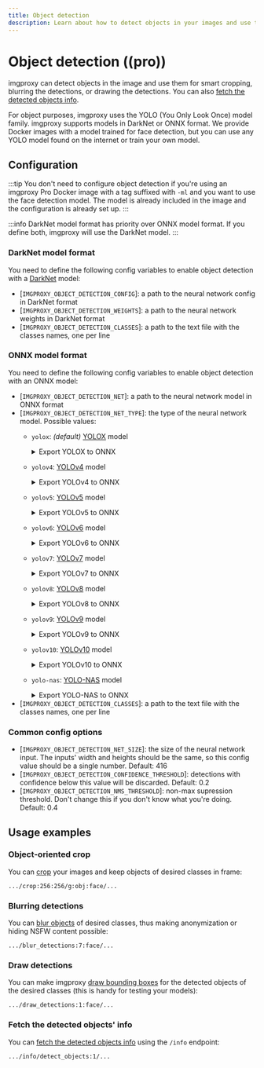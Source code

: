 ```yaml
---
title: Object detection
description: Learn about how to detect objects in your images and use them with imgproxy
---
```


# Object detection ((pro))

imgproxy can detect objects in the image and use them for smart cropping, blurring the detections, or drawing the detections. You can also [fetch the detected objects info](../usage/getting_info.mdx#detect-objects).

For object purposes, imgproxy uses the YOLO (You Only Look Once) model family. imgproxy supports models in DarkNet or ONNX format. We provide Docker images with a model trained for face detection, but you can use any YOLO model found on the internet or train your own model.

## Configuration

:::tip
You don't need to configure object detection if you're using an imgproxy Pro Docker image with a tag suffixed with `-ml` and you want to use the face detection model. The model is already included in the image and the configuration is already set up.
:::

:::info
DarkNet model format has priority over ONNX model format. If you define both, imgproxy will use the DarkNet model.
:::

### DarkNet model format

You need to define the following config variables to enable object detection with a [DarkNet](https://github.com/AlexeyAB/darknet) model:

* [`IMGPROXY_OBJECT_DETECTION_CONFIG`]: a path to the neural network config in DarkNet format
* [`IMGPROXY_OBJECT_DETECTION_WEIGHTS`]: a path to the neural network weights in DarkNet format
* [`IMGPROXY_OBJECT_DETECTION_CLASSES`]: a path to the text file with the classes names, one per line

### ONNX model format

You need to define the following config variables to enable object detection with an ONNX model:

* [`IMGPROXY_OBJECT_DETECTION_NET`]: a path to the neural network model in ONNX format
* [`IMGPROXY_OBJECT_DETECTION_NET_TYPE`]: the type of the neural network model. Possible values:
  * `yolox`: _(default)_ [YOLOX](https://github.com/Megvii-BaseDetection/YOLOX) model
    <details>
      <summary>Export YOLOX to ONNX</summary>

      ```bash
      python tools/export_onnx.py \
        -f /path/to/experiment.py \
        -c /path/to/checkpoint.pth \
        --output-name /path/to/output.onnx \
        --decode_in_inference
      ```
    </details>
  * `yolov4`: [YOLOv4](https://github.com/Tianxiaomo/pytorch-YOLOv4) model
    <details>
      <summary>Export YOLOv4 to ONNX</summary>

      ```bash
      pip install onnxruntime

      python demo_pytorch2onnx.py <weight_file> <image_path> <batch_size> <n_classes> <input_width> <input_height>

      # Example
      python demo_pytorch2onnx.py yolov4.pth dog.jpg 1 80 416 416
      ```
    </details>
  * `yolov5`: [YOLOv5](https://github.com/ultralytics/yolov5) model
    <details>
      <summary>Export YOLOv5 to ONNX</summary>

      ```bash
      # Export with FP32 precision
      python export.py \
        --weights yolov5s.pt \
        --include onnx \
        --simplify

      # Export with FP16 precision (CUDA-compatible GPU is required)
      python export.py \
        --weights yolov5s.pt \
        --include onnx \
        --simplify \
        --half
      ```
    </details>
  * `yolov6`: [YOLOv6](https://github.com/meituan/YOLOv6) model
    <details>
      <summary>Export YOLOv6 to ONNX</summary>

      ```bash
      # Export with FP32 precision
      python deploy/ONNX/export_onnx.py \
        --weights yolov6s.pt \
        --img 640 \
        --batch 1 \
        --simplify

      # Export with FP16 precision (CUDA-compatible GPU is required)
      python deploy/ONNX/export_onnx.py \
        --weights yolov6s.pt \
        --img 640 \
        --batch 1 \
        --simplify \
        --half
      ```
    </details>
  * `yolov7`: [YOLOv7](https://github.com/WongKinYiu/yolov7) model
    <details>
      <summary>Export YOLOv7 to ONNX</summary>

      ```bash
      # Export with FP32 precision
      python export.py \
        --weights yolov7-tiny.pt \
        --grid \
        --simplify \
        --img-size 640 640 \
        --max-wh 640

      # Export with FP16 precision (CUDA-compatible GPU is required)
      python export.py \
        --weights yolov7-tiny.pt \
        --grid \
        --simplify \
        --img-size 640 640 \
        --max-wh 640 \
        --fp16
      ```
    </details>
  * `yolov8`: [YOLOv8](https://github.com/ultralytics/ultralytics) model
    <details>
      <summary>Export YOLOv8 to ONNX</summary>

      ```bash
      pip install ultralytics

      # Export with FP32 precision
      yolo export \
        model=yolov8n.pt \
        format=onnx \
        simplify=True

      # Export with FP16 precision using CUDA-compatible GPU
      yolo export \
        model=yolov8n.pt \
        format=onnx \
        simplify=True \
        half=True \
        device=0

      # Export with FP16 precision using Apple Silicon GPU
      yolo export \
        model=yolov8n.pt \
        format=onnx \
        simplify=True \
        half=True \
        device=mps
      ```
    </details>
  * `yolov9`: [YOLOv9](https://github.com/WongKinYiu/yolov9) model
    <details>
      <summary>Export YOLOv9 to ONNX</summary>

      ```bash
      # Export with FP32 precision
      python export.py \
        --weights yolov9-s.pt \
        --include onnx \
        --simplify

      # Export with FP16 precision (CUDA-compatible GPU is required)
      python export.py \
        --weights yolov9-s.pt \
        --include onnx \
        --simplify \
        --half
      ```
    </details>
  * `yolov10`: [YOLOv10](https://github.com/THU-MIG/yolov10) model
    <details>
      <summary>Export YOLOv10 to ONNX</summary>

      Unfortunately, the export script from the original YOLOv10 repository adds NMS and other postprocessing operations to the model and doesn't allow to disable them. You can apply a patch to the YOLOv10 code to fix this issue:

      ```bash
      curl -Ls https://gist.githubusercontent.com/DarthSim/216551dfd58e5628290e90c1d358704b/raw/27a828a48c84f93e0e70b14923bf697541ebe5a1/yolov10.patch | git apply
      ```

      ...and then export the model:

      ```bash
      # Export with FP32 precision
      python export_opencv.py \
        --weights yolov10s.pt \
        --imgsz 640 640

      # Export with FP16 precision (CUDA-compatible GPU is required)
      python export_opencv.py \
        --weights yolov10s.pt \
        --imgsz 640 640 \
        --half
      ```
    </details>
  * `yolo-nas`: [YOLO-NAS](https://github.com/Deci-AI/super-gradients) model
    <details>
      <summary>Export YOLO-NAS to ONNX</summary>

      ```python
      from super_gradients.training import models
      from super_gradients.common.object_names import Models
      from super_gradients.conversion import DetectionOutputFormatMode
      from super_gradients.conversion.conversion_enums import ExportQuantizationMode

      # Load the model from the SuperGradients model zoo
      model = models.get(
        Models.YOLO_NAS_S,
        pretrained_weights="coco"
      )
      # Or load the model from a checkpoint
      model = models.get(
        Models.YOLO_NAS_S,
        num_classes=80,
        checkpoint_path=f"neural-yolo_nas_s.pth"
      )

      model.eval()
      model.prep_model_for_conversion(input_size=[1, 3, 640, 640])

      # Disable preprocessing and postprocessing since imgproxy will handle it
      model.export(
        "/content/yolo_nas_s.onnx",
        preprocessing=False,
        postprocessing=False,
        output_predictions_format=DetectionOutputFormatMode.FLAT_FORMAT,
        input_image_shape=[640, 640],
        quantization_mode=ExportQuantizationMode.FP16,
      )
      ```
    </details>
* [`IMGPROXY_OBJECT_DETECTION_CLASSES`]: a path to the text file with the classes names, one per line

### Common config options

* [`IMGPROXY_OBJECT_DETECTION_NET_SIZE`]: the size of the neural network input. The inputs' width and heights should be the same, so this config value should be a single number. Default: 416
* [`IMGPROXY_OBJECT_DETECTION_CONFIDENCE_THRESHOLD`]: detections with confidence below this value will be discarded. Default: 0.2
* [`IMGPROXY_OBJECT_DETECTION_NMS_THRESHOLD`]: non-max supression threshold. Don't change this if you don't know what you're doing. Default: 0.4

## Usage examples
### Object-oriented crop

You can [crop](../usage/processing.mdx#crop) your images and keep objects of desired classes in frame:

```imgproxy_url
.../crop:256:256/g:obj:face/...
```

### Blurring detections

You can [blur objects](../usage/processing.mdx#blur-detections) of desired classes, thus making anonymization or hiding NSFW content possible:

```imgproxy_url
.../blur_detections:7:face/...
```

### Draw detections

You can make imgproxy [draw bounding boxes](../usage/processing.mdx#draw-detections) for the detected objects of the desired classes (this is handy for testing your models):

```imgproxy_url
.../draw_detections:1:face/...
```

### Fetch the detected objects' info

You can [fetch the detected objects info](../usage/getting_info.mdx#detect-objects) using the `/info` endpoint:

```imgproxy_url
.../info/detect_objects:1/...
```
